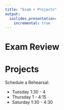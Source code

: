 ```yaml
---
title: "Exam + Projects"
output:
  ioslides_presentation:
    incremental: true
---
```


# Exam Review

# Projects

Schedule a Rehearsal:

- Tuesday 1:30 - 4
- Thursday 1 - 4:15
- Saturday 1:30 - 4:30
